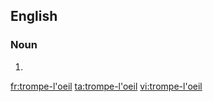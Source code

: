 {{also|trompe l'oeil}}
==English==

===Noun===
{{head|en|noun}}

# {{alternative spelling of|trompe l'oeil|lang=en}}

[[fr:trompe-l'oeil]]
[[ta:trompe-l'oeil]]
[[vi:trompe-l'oeil]]